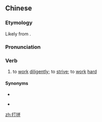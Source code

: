 ==Chinese==
{{zh-forms}}

===Etymology===
Likely from {{der|zh|nan|拍拚|tr=phah-piàⁿ}}.

===Pronunciation===
{{zh-pron
|m=dǎpīn
|c=daa2 ping3,daa2 ping1
|cat=v
}}

===Verb===
{{zh-verb}}

# to [[work]] [[diligently]]; to [[strive]]; to [[work]] [[hard]]

====Synonyms====
* {{zh-l|努力}}
* {{qualifier|Min Nan}} {{zh-l|拍拚|[[phah-piàⁿ]]}}

[[zh:打拼]]